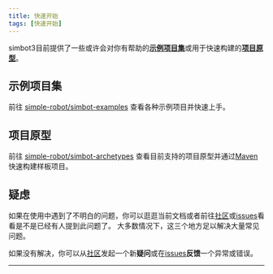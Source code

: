 ```yaml
---
title: 快速开始
tags: [快速开始]
---
```


simbot3目前提供了一些或许会对你有帮助的[**示例项目集**][simbot-examples]或用于快速构建的[**项目原型**][simbot-archetypes]。


## 示例项目集

前往 [simple-robot/simbot-examples][simbot-examples] 查看各种示例项目并快速上手。

## 项目原型

前往 [simple-robot/simbot-archetypes][simbot-archetypes] 查看目前支持的项目原型并通过[Maven](https://maven.apache.org/)快速构建样板项目。

## 疑虑

如果在使用中遇到了不明白的问题，你可以逛逛当前文档或者前往[社区](https://github.com/orgs/simple-robot/discussions)或[issues](https://github.com/simple-robot/simpler-robot/issues)看看是不是已经有人提到此问题了。
大多数情况下，这三个地方足以解决大量常见问题。

如果没有解决，你可以从[社区](https://github.com/orgs/simple-robot/discussions)发起一个新**疑问**或在[issues](https://github.com/simple-robot/simpler-robot/issues)**反馈**一个异常或错误。


<hr />



<DocCardList />

[simbot-examples]: https://github.com/simple-robot/simbot-examples
[simbot-archetypes]: https://github.com/simple-robot/simbot-archetypes

<!--
 {
     "type":"category",
     "label":"再快点儿开始",
     "collapsible":true,
     "collapsed":true,
     "items":[
         {
             "type":"link",
             "label":"Java&Maven",
             "href":"/docs/quick-start-faster/maven-java",
             "docId":"quick-start-faster/maven-java"
         }
     ],
     "href":"/docs/quick-start-faster/"
 }
 -->

